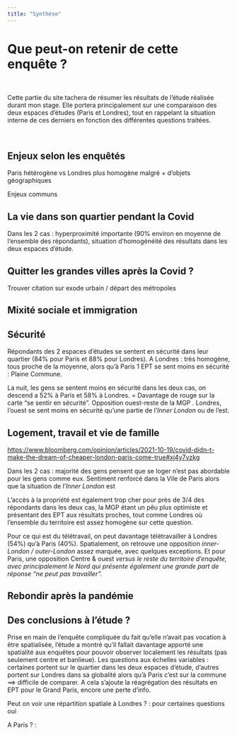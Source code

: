 ```yaml
---
title: "Synthèse"
---
```


# Que peut-on retenir de cette enquête ? {.tabset}

<br>

::: {align="justify"}
Cette partie du site tachera de résumer les résultats de l'étude réalisée durant mon stage. Elle portera principalement sur une comparaison des deux espaces d'études (Paris et Londres), tout en rappelant la situation interne de ces derniers en fonction des différentes questions traitées.
:::

<br>

## Enjeux selon les enquêtés

::: {align="justify"}
Paris hétérogène vs Londres plus homogène malgré + d'objets géographiques

Enjeux communs
:::

## La vie dans son quartier pendant la Covid

::: {align="justify"}
Dans les 2 cas : hyperproximité importante (90% environ en moyenne de l'ensemble des répondants), situation d'homogénéité des résultats dans les deux espaces d'étude.
:::

## Quitter les grandes villes après la Covid ?

::: {align="justify"}
Trouver citation sur exode urbain / départ des métropoles
:::

## Mixité sociale et immigration

::: {align="justify"}
:::

## Sécurité

::: {align="justify"}
Répondants des 2 espaces d'études se sentent en sécurité dans leur quartier (84% pour Paris et 88% pour Londres). A Londres : très homogène, tous proche de la moyenne, alors qu'à Paris 1 EPT se sent moins en sécurité : Plaine Commune.

La nuit, les gens se sentent moins en sécurité dans les deux cas, on descend a 52% à Paris et 58% à Londres. = Davantage de rouge sur la carte "se sentir en sécurité". Opposition ouest-reste de la MGP . Londres, l'ouest se sent moins en sécurité qu'une partie de l'*Inner London* ou de l'est.
:::

## Logement, travail et vie de famille

::: {align="justify"}
<https://www.bloomberg.com/opinion/articles/2021-10-19/covid-didn-t-make-the-dream-of-cheaper-london-paris-come-true#xj4y7vzkg>

Dans les 2 cas : majorité des gens pensent que se loger n'est pas abordable pour les gens comme eux. Sentiment renforcé dans la Vile de Paris alors que la situation de l'*Inner London* est

L'accès à la propriété est également trop cher pour près de 3/4 des répondants dans les deux cas, la MGP étant un pêu plus optimiste et présentant des EPT aux résultats proches, tout comme Londres où l'ensemble du territoire est assez homogène sur cette question.

Pour ce qui est du télétravail, on peut davantage télétravailler à Londres (54%) qu'à Paris (40%). Spatialement, on retrouve une opposition *inner-London / outer-London* assez marquée, avec quelques exceptions. Et pour Paris, une opposition Centre & ouest *versus le reste du territoire d'enquête, avec principalement le Nord qui présente également une grande part de réponse "ne peut pas travailler".*
:::

## Rebondir après la pandémie

::: {align="justify"}
:::

## Des conclusions à l'étude ?

::: {align="justify"}
Prise en main de l'enquête compliquée du fait qu'elle n'avait pas vocation à être spatialisée, l'étude a montré qu'il fallait davantage apporté une spatialité aux enquêtes pour pouvoir observer localement les résultats (pas seulement centre et banlieue). Les questions aux échelles variables : certaines portent sur le quartier dans les deux espaces d'étude, d'autres portent sur Londres dans sa globalité alors qu'à Paris c'est sur la commune ==\> difficile de comparer. A cela s'ajoute la réagrégation des résultats en EPT pour le Grand Paris, encore une perte d'info.

Peut on voir une répartition spatiale à Londres ? : pour certaines questions oui

A Paris ? :
:::
